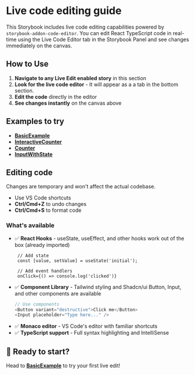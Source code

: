 
<Meta of={CodeEditorStories} name="Docs" />

# Live code editing guide

This Storybook includes live code editing capabilities powered by `storybook-addon-code-editor`. You can edit React TypeScript code in real-time using the Live Code Editor tab in the Storybook Panel and see changes immediately on the canvas.

## How to Use

1. **Navigate to any Live Edit enabled story** in this section
2. **Look for the live code editor** - It will appear as a a tab in the bottom section.
3. **Edit the code** directly in the editor
4. **See changes instantly** on the canvas above



## Examples to try
* [**BasicExample**](?path=/story/demo-live-code-editor--basic-example)
  <Description of={CodeEditorStories.BasicExample} />
* [**InteractiveCounter**](?path=/story/demo-live-code-editor--interactive-counter)
  <Description of={CodeEditorStories.InteractiveCounter} />
* [**Counter**](?path=/story/demo-live-code-editor--counter)
  <Description of={CodeEditorStories.Counter} />
* [**InputWithState**](?path=/story/demo-live-code-editor--input-with-state)
  <Description of={CodeEditorStories.InputWithState} />


## Editing code
Changes are temporary and won't affect the actual codebase.
* Use VS Code shortcuts
* **Ctrl/Cmd+Z** to undo changes
* **Ctrl/Cmd+S** to format code


### What's available

* ✅ **React Hooks** - useState, useEffect, and other hooks work out of the box (already imported)
  ```tsx
   // Add state
   const [value, setValue] = useState('initial');

   // Add event handlers
   onClick={() => console.log('clicked')}
  ```
* ✅ **Component Library** - Tailwind styling and Shadcn/ui Button, Input, and other components are available
   ```TypeScript
   // Use components
   <Button variant="destructive">Click me</Button>
   <Input placeholder="Type here..." />
   ```
* ✅ **Monaco editor** - VS Code's editor with familiar shortcuts
* ✅ **TypeScript support** - Full syntax highlighting and IntelliSense









## 🚀 Ready to start?
Head to [**BasicExample**](?path=/story/demo-live-code-editor--basic-example) to try your first live edit!
